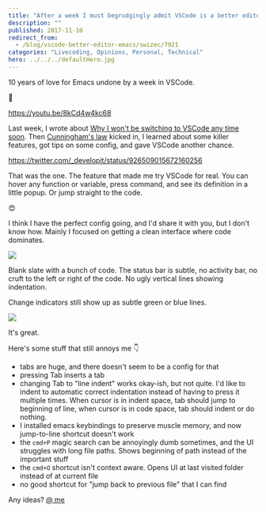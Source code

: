 ```yaml
---
title: "After a week I must begrudgingly admit VSCode is a better editor than Emacs"
description: ""
published: 2017-11-10
redirect_from:
  - /blog/vscode-better-editor-emacs/swizec/7921
categories: "Livecoding, Opinions, Personal, Technical"
hero: ../../../defaultHero.jpg
---
```


10 years of love for Emacs undone by a week in VSCode.

🤔

https://youtu.be/8kCd4w4kc68

Last week, I wrote about [Why I won't be switching to VSCode any time soon](https://swizec.com/blog/wont-be-switching-vscode/swizec/7898). Then [Cunningham's law](https://meta.wikimedia.org/wiki/Cunningham's_Law) kicked in, I learned about some killer features, got tips on some config, and gave VSCode another chance.

https://twitter.com/_developit/status/926509015672160256

That was the one. The feature that made me try VSCode for real. You can hover any function or variable, press command, and see its definition in a little popup. Or jump straight to the code.

😍

I think I have the perfect config going, and I'd share it with you, but I don't know how. Mainly I focused on getting a clean interface where code dominates.

![](https://swizec.com/blog/wp-content/uploads/2017/11/screenshot-1.png)

Blank slate with a bunch of code. The status bar is subtle, no activity bar, no cruft to the left or right of the code. No ugly vertical lines showing indentation.

Change indicators still show up as subtle green or blue lines.

![](https://swizec.com/blog/wp-content/uploads/2017/11/screenshot-2.png)

It's great.

Here's some stuff that still annoys me 👇

- tabs are huge, and there doesn't seem to be a config for that
- pressing Tab inserts a tab
- changing Tab to "line indent" works okay-ish, but not quite. I'd like to indent to automatic correct indentation instead of having to press it multiple times. When cursor is in indent space, tab should jump to beginning of line, when cursor is in code space, tab should indent or do nothing.
- I installed emacs keybindings to preserve muscle memory, and now jump-to-line shortcut doesn't work
- the `cmd+P` magic search can be annoyingly dumb sometimes, and the UI struggles with long file paths. Shows beginning of path instead of the important stuff
- the `cmd+O` shortcut isn't context aware. Opens UI at last visited folder instead of at current file
- no good shortcut for "jump back to previous file" that I can find

Any ideas? [@ me](http://twitter.com/home?status=.@swizec%20you%20should%20try%20this%20for%20@code%20%F0%9F%91%89)
